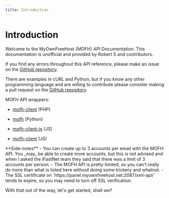 ```yaml
---
title: Introduction
---
```



# Introduction

Welcome to the MyOwnFreeHost (MOFH) API Documentation. This documentation is unofficial and provided by Robert S and contributors.

If you find any errors throughout this API reference, please make an issue on the [GitHub repository](https://github.com/Wallvon/MOFH-API-Docs/issues/new).

There are examples in cURL and Python, but if you know any other programming language and are willing to contribute please consider making a pull request on the [GitHub repository](https://github.com/Wallvon/MOFH-API-Docs).

MOFH API wrappers:

* [mofh-client](https://github.com/InfinityFreeHosting/mofh-client) (PHP)

* [mofh](https://github.com/Wallvon/mofh) (Python)

* [mofh-client-js](https://www.npmjs.com/package/mofh-client-js) (JS)

* [mofh-client](https://www.npmjs.com/package/mofh-client) (JS)

<Callout emoji="💡">
**Side-notes**
- You can create up to 3 accounts per email with the MOFH API. You _may_ be able to create more accounts, but this is not advised and when I asked the iFastNet team they said that there was a limit of 3 accounts per person.
- The MOFH API is pretty limited, so you can't really do more than what is listed here without doing some trickery and whatnot.
- The SSL certificate on `https://panel.myownfreehost.net:2087/xml-api/` tends to expire, so you may need to turn off SSL verification.
</Callout>

With that out of the way, let's get started, shall we?